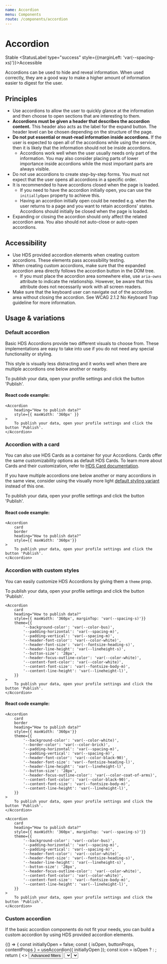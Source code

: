 ```yaml
---
name: Accordion
menu: Components
route: /components/accordion
---
```




# Accordion

<StatusLabel type="info">Stable</StatusLabel>
<StatusLabel type="success" style={{marginLeft: 'var(--spacing-xs)'}}>Accessible</StatusLabel>

<LargeParagraph>
    Accordions can be used to hide and reveal information. When used correctly, they are a good way to make a higher amount of information easier to digest for the user.
</LargeParagraph>

## Principles
- Use accordions to allow the user to quickly glance at the information and then choose to open sections that are interesting to them.
- **Accordions must be given a header that describes the accordion content.** This header also acts as the label for the expand button. The header level can be chosen depending on the structure of the page.
- **Do not put essential or must-read information inside accordions.** If the user is expected to open all of the accordions while using the service, then it is likely that the information should not be inside accordions.
  - Accordions work well when the user usually needs only part of the information. You may also consider placing parts of lower importance inside accordions while the most important parts are always visible.
- Do not use accordions to create step-by-step forms. You must not expect that the user opens all accordions in a specific order.
- It is recommended to have accordions closed when the page is loaded.
  - If you need to have the accordion initially open, you can use the `initiallyOpen` property to achieve this.
  - Having an accordion initially open could be needed e.g. when the user returns to a page and you want to retain accordions' states.
Accordions should initially be closed when the page is loaded.
- Expanding or closing the accordion should only affect the related accordion area. You also should not auto-close or auto-open accordions.

## Accessibility
- Use HDS provided accordion elements when creating custom accordions. These elements pass accessibility testing.
- When creating custom accordions, make sure that the expanded accordion area directly follows the accordion button in the DOM tree.
    - If you must place the accordion area somewhere else, use `aria-owns` attribute to indicate the relationship. However, be aware that this attribute does not necessarily work with all screen readers.
- Make sure that the keyboard user can navigate out of the accordion area without closing the accordion. See <Link href="https://www.w3.org/TR/WCAG21/#no-keyboard-trap" external>WCAG 2.1.2 No Keyboard Trap guideline</Link> for more information.

## Usage & variations

### Default accordion
Basic HDS Accordions provide two different visuals to choose from. These implementations are easy to take into use if you do not need any special functionality or styling.

This style is visually less distracting and it works well when there are multiple accordions one below another or nearby. 

<Playground>
    <Accordion
        heading="How to publish data?"
        style={{ maxWidth: '360px' }}
    >
        To publish your data, open your profile settings and click the button 'Publish'.
    </Accordion>
</Playground>

#### React code example:
```tsx
<Accordion
    heading="How to publish data?"
    style={{ maxWidth: '360px' }}
>
    To publish your data, open your profile settings and click the button 'Publish'.
</Accordion>
```

### Accordion with a card
You can also use HDS Cards as a container for your Accordions. Cards offer the same customizability options as default HDS Cards. To learn more about Cards and their customization, refer to [HDS Card documentation](/components/card).

If you have multiple accordions one below another or many accordions in the same view, consider using the visually more light [default styling variant](#default-accordion) instead of this one.

<Playground>
    <Accordion 
        card 
        border
        heading="How to publish data?"
        style={{ maxWidth: '360px'}}
    >
        To publish your data, open your profile settings and click the button 'Publish'.
    </Accordion>
</Playground>

#### React code example:
```tsx
<Accordion 
    card 
    border
    heading="How to publish data?"
    style={{ maxWidth: '360px'}}
>
    To publish your data, open your profile settings and click the button 'Publish'.
</Accordion>
```

### Accordion with custom styles
You can easily customize HDS Accordions by giving them a `theme` prop.

<Playground>
    <Accordion 
        card 
        border
        heading="How to publish data?"
        style={{ maxWidth: '480px'}}
        theme={{
            '--background-color': 'var(--color-white)',
            '--border-color': 'var(--color-brick)',
            '--padding-horizontal': 'var(--spacing-m)',
            '--padding-vertical': 'var(--spacing-m)',
            '--header-font-color': 'var(--color-black-90)',
            '--header-font-size': 'var(--fontsize-heading-l)',
            '--header-line-height': 'var(--lineheight-l)',
            '--button-size': '28px',
            '--header-focus-outline-color': 'var(--color-coat-of-arms)',
            '--content-font-color': 'var(--color-black-90)',
            '--content-font-size': 'var(--fontsize-body-m)',
            '--content-line-height': 'var(--lineheight-l)',
        }}
    >
        To publish your data, open your profile settings and click the button 'Publish'.
    </Accordion>

    <Accordion 
        card 
        heading="How to publish data?"
        style={{ maxWidth: '360px', marginTop: 'var(--spacing-s)'}}
        theme={{
            '--background-color': 'var(--color-bus)',
            '--padding-horizontal': 'var(--spacing-m)',
            '--padding-vertical': 'var(--spacing-m)',
            '--header-font-color': 'var(--color-white)',
            '--header-font-size': 'var(--fontsize-heading-s)',
            '--header-line-height': 'var(--lineheight-s)',
            '--button-size': '28px',
            '--header-focus-outline-color': 'var(--color-white)',
            '--content-font-color': 'var(--color-white)',
            '--content-font-size': 'var(--fontsize-body-m)',
            '--content-line-height': 'var(--lineheight-l)',
        }}
    >
        To publish your data, open your profile settings and click the button 'Publish'.
    </Accordion>
</Playground>

#### React code example:
```tsx
<Accordion 
    card 
    border
    heading="How to publish data?"
    style={{ maxWidth: '360px'}}
    theme={{
        '--background-color': 'var(--color-white)',
        '--border-color': 'var(--color-brick)',
        '--padding-horizontal': 'var(--spacing-m)',
        '--padding-vertical': 'var(--spacing-m)',
        '--header-font-color': 'var(--color-black-90)',
        '--header-font-size': 'var(--fontsize-heading-l)',
        '--header-line-height': 'var(--lineheight-l)',
        '--button-size': '28px',
        '--header-focus-outline-color': 'var(--color-coat-of-arms)',
        '--content-font-color': 'var(--color-black-90)',
        '--content-font-size': 'var(--fontsize-body-m)',
        '--content-line-height': 'var(--lineheight-l)',
    }}
>
    To publish your data, open your profile settings and click the button 'Publish'.
</Accordion>

<Accordion 
    card 
    heading="How to publish data?"
    style={{ maxWidth: '360px', marginTop: 'var(--spacing-s)'}}
    theme={{
        '--background-color': 'var(--color-bus)',
        '--padding-horizontal': 'var(--spacing-m)',
        '--padding-vertical': 'var(--spacing-m)',
        '--header-font-color': 'var(--color-white)',
        '--header-font-size': 'var(--fontsize-heading-s)',
        '--header-line-height': 'var(--lineheight-s)',
        '--button-size': '28px',
        '--header-focus-outline-color': 'var(--color-white)',
        '--content-font-color': 'var(--color-white)',
        '--content-font-size': 'var(--fontsize-body-m)',
        '--content-line-height': 'var(--lineheight-l)',
    }}
>
    To publish your data, open your profile settings and click the button 'Publish'.
</Accordion>
```

### Custom accordion
If the basic accordion components do not fit your needs, you can build a custom accordion by using HDS provided accordion elements.

<Playground>
{() => {
    const initiallyOpen = false;
    const { isOpen, buttonProps, contentProps } = useAccordion({ initiallyOpen });
    const icon = isOpen ? <IconAngleUp aria-hidden /> : <IconAngleDown aria-hidden />;
    return (
        <>
            <Button iconLeft={icon} {...buttonProps}>
                Advanced filters
            </Button>
            <Card
                border
                aria-label="Advanced filters"
                style={{ marginTop: 'var(--spacing-m)'}}
                {...contentProps}
            >
                <Select
                    multiselect
                    label="Filter by event category"
                    placeholder="No selected categories"
                    options={[
                        { label: 'Culture & arts' },
                        { label: 'Sports' },
                        { label: 'Museums' },
                        { label: 'Music' },
                    ]}
                    clearButtonAriaLabel="Clear all selections"
                    selectedItemRemoveButtonAriaLabel="Remove"
                    style={{ maxWidth: '360px'}}
                />
                <Select
                    multiselect
                    label="Filter by event location"
                    placeholder="No selected locations"
                    options={[
                        { label: 'Haaga' },
                        { label: 'Herttoniemi' },
                        { label: 'Kallio' },
                        { label: 'Kamppi' },
                        { label: 'Laajasalo' },
                        { label: 'Lauttasaari' },
                        { label: 'Mellunkylä' },
                        { label: 'Pasila' },
                    ]}
                    clearButtonAriaLabel="Clear all selections"
                    selectedItemRemoveButtonAriaLabel="Remove"
                    style={{ maxWidth: '360px', marginTop: 'var(--spacing-s)'}}
                />
            </Card>
        </>
    );
}}
</Playground>

#### React code example:
```tsx
import { Accordion, useAccordion, Button, Card } from 'hds-react';

const CustomAccordion = () => {
    // Handle accordion state with useAccordion hook
    const { isOpen, buttonProps, contentProps } = useAccordion({ initiallyOpen: false });

    // Change icon based on accordion open state
    const icon = isOpen ? <IconAngleUp aria-hidden /> : <IconAngleDown aria-hidden />;

    return (
        <>
            <Button iconLeft={icon} {...buttonProps}>Advanced filters</Button>
            <Card border aria-label="Advanced filters" {...contentProps}>
                Accordion content
            </Card>
        </>
    );
}
```

## Demos & API

### Core

_Not included in hds-core!_

### React

[Accordion in hds-react](/storybook/react/?path=/story/components-accordion--default)

[Accordion API](/storybook/react/?path=/docs/components-accordion--default)
